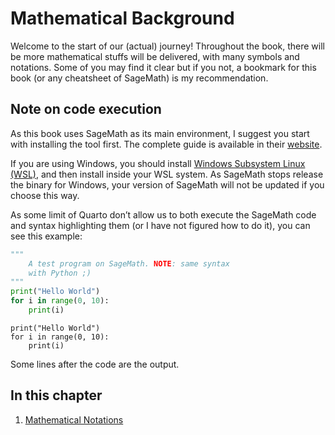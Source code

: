 # Mathematical Background {#sec-MathBG .unnumbered}

Welcome to the start of our (actual) journey! Throughout the book, there will be more mathematical stuffs will be delivered, with many symbols and notations. Some of you may find it clear but if you not, a bookmark for this book (or any cheatsheet of SageMath) is my recommendation. 

## Note on code execution 

As this book uses SageMath as its main environment, I suggest you start with installing the tool first. The complete guide is available in their [website](https://www.sagemath.org/).

If you are using Windows, you should install [Windows Subsystem Linux (WSL)](https://learn.microsoft.com/en-us/windows/wsl/install), and then install inside your WSL system. As SageMath stops release the binary for Windows, your version of SageMath will not be updated if you choose this way.

As some limit of Quarto don't allow us to both execute the SageMath code and syntax highlighting them (or I have not figured how to do it), you can see this example:

```Python
"""
    A test program on SageMath. NOTE: same syntax 
    with Python ;)
"""
print("Hello World")
for i in range(0, 10):
    print(i)
```

```sagemath
print("Hello World")
for i in range(0, 10):
    print(i)
```

Some lines after the code are the output.

## In this chapter

1. [Mathematical Notations](/Maths_Notation.qmd)

